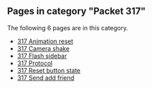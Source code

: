 <!-- DO NOT EDIT BELOW THIS LINE, OR CHANGE THIS COMMENT, CODE AUTOMATICALLY GENERATED BY category.sh -->
== '''Pages in category "Packet 317"''' ==
The following 6 pages are in this category.
* [[317 Animation reset]]
* [[317 Camera shake]]
* [[317 Flash sidebar]]
* [[317 Protocol]]
* [[317 Reset button state]]
* [[317 Send add friend]]
